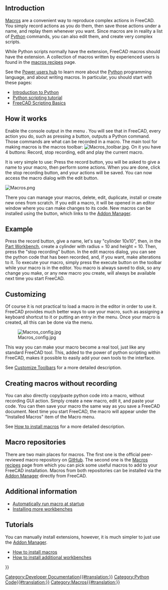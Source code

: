 <languages/>
<translate>

<!--T:19-->
{{Docnav
|[[Scripting_and_macros|Scripting and macros]]
|[[Scripts|Scripts]]
}}

</translate>
{{TOCright}}
<translate>

== Introduction == <!--T:16-->

<!--T:1-->
[[Macros|Macros]] are a convenient way to reproduce complex actions in FreeCAD. You simply record actions as you do them, then save those actions under a name, and replay them whenever you want. Since macros are in reality a list of [[Python|Python]] commands, you can also edit them, and create very complex scripts.

<!--T:17-->
While Python scripts normally have the {{incode|.py}} extension, FreeCAD macros should have the {{incode|.FCMacro}} extension. A collection of macros written by experienced users is found in the [[Macros_recipes|macros recipes]] page.

<!--T:18-->
See the [[Power_users_hub|Power users hub]] to learn more about the [[Python|Python]] programming language, and about writing macros. In particular, you should start with these pages:
* [[Introduction_to_Python|Introduction to Python]]
* [[Python_scripting_tutorial|Python scripting tutorial]]
* [[FreeCAD_Scripting_Basics|FreeCAD Scripting Basics]]

== How it works == <!--T:2-->

<!--T:23-->
Enable the console output in the menu {{MenuCommand|Edit → Preferences → Python → Macro → Show scripts commands in python console}}. You will see that in FreeCAD, every action you do, such as pressing a button, outputs a Python command. Those commands are what can be recorded in a macro. The main tool for making macros is the macros toolbar: [[Image:Macros_toolbar.jpg]]. On it you have 4 buttons: Record, stop recording, edit and play the current macro.

<!--T:3-->
It is very simple to use: Press the record button, you will be asked to give a name to your macro, then perform some actions. When you are done, click the stop recording button, and your actions will be saved. You can now access the macro dialog with the edit button.

<!--T:4-->
[[Image:Macros.png]]
{{Caption|Macro dialog, listing the macros available in the system}}

<!--T:5-->
There you can manage your macros, delete, edit, duplicate, install or create new ones from scratch. If you edit a macro, it will be opened in an editor window where you can make changes to its code.  New macros can be installed using the {{button|Addons...}} button, which links to the [[Std_AddonMgr|Addon Manager]].

== Example == <!--T:6-->

<!--T:24-->
Press the record button, give a name, let's say "cylinder 10x10", then, in the [[Part_Workbench|Part Workbench]], create a cylinder with radius = 10 and height = 10. Then, press the "stop recording" button. In the edit macros dialog, you can see the python code that has been recorded, and, if you want, make alterations to it. To execute your macro, simply press the execute button on the toolbar while your macro is in the editor. You macro is always saved to disk, so any change you make, or any new macro you create, will always be available next time you start FreeCAD.

== Customizing == <!--T:7-->

<!--T:25-->
Of course it is not practical to load a macro in the editor in order to use it. FreeCAD provides much better ways to use your macro, such as assigning a keyboard shortcut to it or putting an entry in the menu. Once your macro is created, all this can be done via the {{MenuCommand|Tools → Customize}} menu.

<!--T:8-->
[[Image:Macros config.jpg]]

<!--T:9-->
This way you can make your macro become a real tool, just like any standard FreeCAD tool. This, added to the power of python scripting within FreeCAD, makes it possible to easily add your own tools to the interface.

<!--T:26-->
See [[Customize_Toolbars|Customize Toolbars]] for a more detailed description.

== Creating macros without recording == <!--T:10-->

<!--T:27-->
You can also directly copy/paste python code into a macro, without recording GUI action. Simply create a new macro, edit it, and paste your code. You can then save your macro the same way as you save a FreeCAD document. Next time you start FreeCAD, the macro will appear under the "Installed Macros" item of the Macro menu.

<!--T:28-->
See [[How_to_install_macros|How to install macros]] for a more detailed description.

== Macro repositories == <!--T:11-->

<!--T:29-->
There are two main places for macros. The first one is the official peer-reviewed macro repository on [https://github.com/FreeCAD/FreeCAD-macros GitHub]. The second one is the [[Macros_recipes|Macros recipes]] page from which you can pick some useful macros to add to your FreeCAD installation. Macros from both repositories can be installed via the [[Std_AddonMgr|Addon Manager]] directly from FreeCAD.

== Additional information == <!--T:13-->

<!--T:30-->
* [[Macro_at_Startup|Automatically run macro at startup]]
* [[Installing_more_workbenches|Installing more workbenches]]

== Tutorials == <!--T:14-->

<!--T:31-->
You can manually install extensions, however, it is much simpler to just use the [[Std_AddonMgr|Addon Manager]].
* [[How_to_install_macros|How to install macros]]
* [[How_to_install_additional_workbenches|How to install additional workbenches]]


<!--T:12-->
{{Docnav
|[[Scripting_and_macros|Scripting and macros]]
|[[Scripts|Scripts]]
}}

</translate>
{{Powerdocnavi{{#translation:}}}}
[[Category:Developer Documentation{{#translation:}}]]
[[Category:Python Code{{#translation:}}]]
[[Category:Macros{{#translation:}}]]